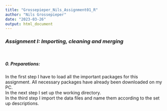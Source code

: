 ```yaml
---
title: "Grossepieper_Nils_Assignment01_R"
author: "Nils Grossepieper"
date: "2023-03-26"
output: html_document
---
```


### *Assignment I: Importing, cleaning and merging*
\

##### 0. Preparations:

In the first step I have to load all the important packages for this assignment.
All necessary packages have already been downloaded on my PC.\
In the next step I set up the working directory.\
In the third step I import the data files and name them according to the set up 
descriptions.\